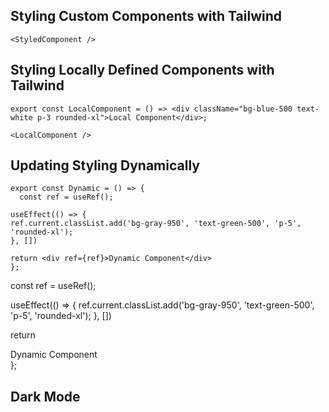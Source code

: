 
## Styling Custom Components with Tailwind

```mdx
<StyledComponent />
```

<StyledComponent />

## Styling Locally Defined Components with Tailwind

```mdx
export const LocalComponent = () => <div className="bg-blue-500 text-white p-3 rounded-xl">Local Component</div>;

<LocalComponent />
```


<LocalComponent />

## Updating Styling Dynamically


```mdx
export const Dynamic = () => {
  const ref = useRef();

useEffect(() => {
ref.current.classList.add('bg-gray-950', 'text-green-500', 'p-5', 'rounded-xl');
}, [])

return <div ref={ref}>Dynamic Component</div>
};
```

  const ref = useRef();

useEffect(() => {
ref.current.classList.add('bg-gray-950', 'text-green-500', 'p-5', 'rounded-xl');
}, [])

return <div ref={ref}>Dynamic Component</div>
};

<Dynamic />

## Dark Mode

<DarkMode />
